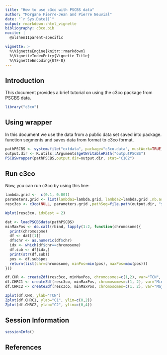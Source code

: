```yaml
---
title: "How to use c3co with PSCBS data"
author: "Morgane Pierre-Jean and Pierre Neuvial"
date: "`r Sys.Date()`"
output: rmarkdown::html_vignette
bibliography: c3co.bib
nocite: | 
  @olshen11parent-specific

vignette: >
  %\VignetteEngine{knitr::rmarkdown}
  %\VignetteIndexEntry{Vignette Title}
  %\VignetteEncoding{UTF-8}
---
```


## Introduction

This document provides a brief tutorial on using the c3co package from PSCBS data.

```r

library("c3co")
```

## Using wrapper
In this document we use the data from a public data set saved into \code{c3co.data} package.
\code{PSCBSwrapper} function segments and saves data from \code{PSCBS} format to c3co format.
```r
pathPSCBS <- system.file("extdata", package="c3co.data", mustWork=TRUE)
output.dir <- R.utils::Arguments$getWritablePath("outputPSCBS")
PSCBSwrapper(pathPSCBS,output.dir=output.dir, stat="C1C2")
```

## Run c3co ##
Now, you can run c3co by using this line:
```r
lambda.grid <-  c(0.1, 0.001)
parameters.grid <- list(lambda1=lambda.grid, lambda2=lambda.grid ,nb.arch=2:4)
resc3co <- c3co(NULL, parameters.grid ,pathSeg=file.path(output.dir, "segDat.rds"))
```
```r
Wplot(resc3co, idxBest = 2)
```
```r
dat <- loadPSCBSdata(pathPSCBS)
minMaxPos <- do.call(rbind, lapply(1:2, function(chromosome){
  print(chromosome)
  df <- dat[[1]]
  df$chr <- as.numeric(df$chr)
  idx <- which(df$chr==chromosome)
  df.sub <- df[idx,]
  print(str(df.sub))
  pos <- df.sub$pos
  return(list(chr=chromosome, minPos=min(pos), maxPos=max(pos)))
}))
```
```r
df.CHR <- createZdf(resc3co, minMaxPos, chromosomes=c(1,2), var="TCN", idxBest=2)
df.CHRC1 <- createZdf(resc3co, minMaxPos, chromosomes=c(1, 2), var="Minor", idxBest=2)
df.CHRC2 <- createZdf(resc3co, minMaxPos, chromosomes=c(1, 2), var="Major", idxBest=2)
```

```r
Zplot(df.CHR, ylab="TCN")
Zplot(df.CHRC1, ylab="C1", ylim=c(0,2))
Zplot(df.CHRC2, ylab="C2", ylim=c(0,4))
```

## Session Information

```r
sessionInfo()
```


## References


